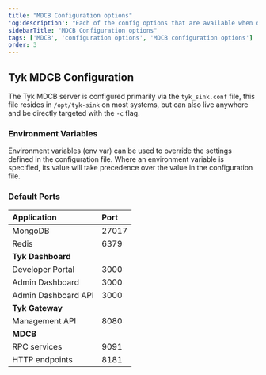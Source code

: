 ```yaml
---
title: "MDCB Configuration options"
'og:description': "Each of the config options that are available when deploying MDCB."
sidebarTitle: "MDCB Configuration options"
tags: ['MDCB', 'configuration options', 'MDCB configuration options']
order: 3
---
```



## Tyk MDCB Configuration

The Tyk MDCB server is configured primarily via the `tyk_sink.conf` file, this file resides in `/opt/tyk-sink` on most systems, but can also live anywhere and be directly targeted with the `-c` flag.

### Environment Variables

Environment variables (env var) can be used to override the settings defined in the configuration file. Where an environment variable is specified, its value will take precedence over the value in the configuration file.

### Default Ports

| Application             | Port           |
| :------------------------- | :---------------- |
|MongoDB                  |      27017     |
|Redis                    |      6379      |
|**Tyk Dashboard**        |                |
|Developer Portal         |      3000      |
|Admin Dashboard          |      3000      |
|Admin Dashboard API      |      3000      |
|**Tyk Gateway**          |                |
|Management API           |      8080      |
|**MDCB**                 |                |
|RPC services             |      9091      |
|HTTP endpoints           |      8181      |


<!-- Included file not found: mdcb-config.md -->

